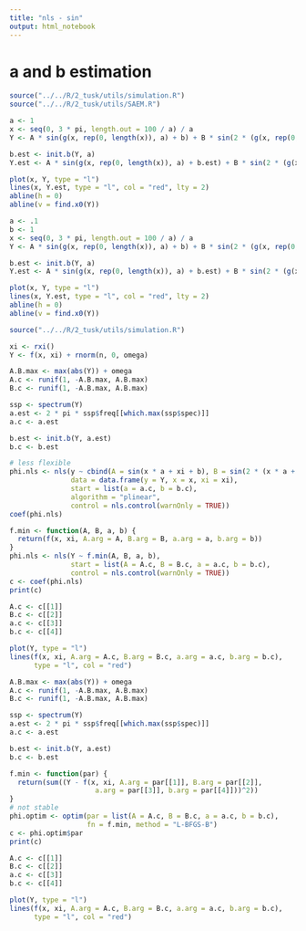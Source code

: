 ```yaml
---
title: "nls - sin"
output: html_notebook
---
```


# a and b estimation

```r
source("../../R/2_tusk/utils/simulation.R")
source("../../R/2_tusk/utils/SAEM.R")
```

```r
a <- 1
x <- seq(0, 3 * pi, length.out = 100 / a) / a
Y <- A * sin(g(x, rep(0, length(x)), a) + b) + B * sin(2 * (g(x, rep(0, length(x)), a) + b) + pi / 2)

b.est <- init.b(Y, a)
Y.est <- A * sin(g(x, rep(0, length(x)), a) + b.est) + B * sin(2 * (g(x, rep(0, length(x)), a) + b.est) + pi / 2)
```

```r
plot(x, Y, type = "l")
lines(x, Y.est, type = "l", col = "red", lty = 2)
abline(h = 0)
abline(v = find.x0(Y))
```

```r
a <- .1
b <- 1
x <- seq(0, 3 * pi, length.out = 100 / a) / a
Y <- A * sin(g(x, rep(0, length(x)), a) + b) + B * sin(2 * (g(x, rep(0, length(x)), a) + b) + pi / 2)

b.est <- init.b(Y, a)
Y.est <- A * sin(g(x, rep(0, length(x)), a) + b.est) + B * sin(2 * (g(x, rep(0, length(x)), a) + b.est) + pi / 2)
```

```r
plot(x, Y, type = "l")
lines(x, Y.est, type = "l", col = "red", lty = 2)
abline(h = 0)
abline(v = find.x0(Y))
```

```r
source("../../R/2_tusk/utils/simulation.R")
```

```r
xi <- rxi()
Y <- f(x, xi) + rnorm(n, 0, omega)
```

```r
A.B.max <- max(abs(Y)) + omega
A.c <- runif(1, -A.B.max, A.B.max)
B.c <- runif(1, -A.B.max, A.B.max)

ssp <- spectrum(Y)
a.est <- 2 * pi * ssp$freq[[which.max(ssp$spec)]]
a.c <- a.est

b.est <- init.b(Y, a.est)
b.c <- b.est

# less flexible
phi.nls <- nls(y ~ cbind(A = sin(x * a + xi + b), B = sin(2 * (x * a + xi + b) + pi / 2)),
               data = data.frame(y = Y, x = x, xi = xi),
               start = list(a = a.c, b = b.c),
               algorithm = "plinear",
               control = nls.control(warnOnly = TRUE))
coef(phi.nls)

f.min <- function(A, B, a, b) {
  return(f(x, xi, A.arg = A, B.arg = B, a.arg = a, b.arg = b))
}
phi.nls <- nls(Y ~ f.min(A, B, a, b),
               start = list(A = A.c, B = B.c, a = a.c, b = b.c),
               control = nls.control(warnOnly = TRUE))
c <- coef(phi.nls)
print(c)

A.c <- c[[1]]
B.c <- c[[2]]
a.c <- c[[3]]
b.c <- c[[4]]

plot(Y, type = "l")
lines(f(x, xi, A.arg = A.c, B.arg = B.c, a.arg = a.c, b.arg = b.c),
      type = "l", col = "red")
```

```r
A.B.max <- max(abs(Y)) + omega
A.c <- runif(1, -A.B.max, A.B.max)
B.c <- runif(1, -A.B.max, A.B.max)

ssp <- spectrum(Y)
a.est <- 2 * pi * ssp$freq[[which.max(ssp$spec)]]
a.c <- a.est

b.est <- init.b(Y, a.est)
b.c <- b.est

f.min <- function(par) {
  return(sum((Y - f(x, xi, A.arg = par[[1]], B.arg = par[[2]],
                     a.arg = par[[3]], b.arg = par[[4]]))^2))
}
# not stable
phi.optim <- optim(par = list(A = A.c, B = B.c, a = a.c, b = b.c),
                   fn = f.min, method = "L-BFGS-B")
c <- phi.optim$par
print(c)

A.c <- c[[1]]
B.c <- c[[2]]
a.c <- c[[3]]
b.c <- c[[4]]

plot(Y, type = "l")
lines(f(x, xi, A.arg = A.c, B.arg = B.c, a.arg = a.c, b.arg = b.c),
      type = "l", col = "red")
```
